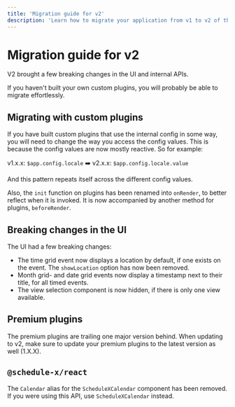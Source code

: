 ```yaml
---
title: 'Migration guide for v2'
description: 'Learn how to migrate your application from v1 to v2 of the Schedule-X calendar'
---
```


# Migration guide for v2

V2 brought a few breaking changes in the UI and internal APIs.

If you haven't built your own custom plugins, you will probably be able to migrate effortlessly.

## Migrating with custom plugins

If you have built custom plugins that use the internal config in some way, you will need to change the
way you access the config values. This is because the config values are now mostly reactive. So for example:

v1.x.x: `$app.config.locale` ➡️ v2.x.x: `$app.config.locale.value`

And this pattern repeats itself across the different config values.

Also, the `init` function on plugins has been renamed into `onRender`, to better reflect when it is invoked. It is
now accompanied by another method for plugins, `beforeRender`.

## Breaking changes in the UI

The UI had a few breaking changes:

- The time grid event now displays a location by default, if one exists on the event. The `showLocation` option has
  now been removed.
- Month grid- and date grid events now display a timestamp next to their title, for all timed events.
- The view selection component is now hidden, if there is only one view available.

## Premium plugins

The premium plugins are trailing one major version behind. When updating to v2, make sure to update your premium plugins to
the latest version as well (1.X.X).

## `@schedule-x/react`

The `Calendar` alias for the `ScheduleXCalendar` component has been removed. If you were using this API, use `ScheduleXCalendar` instead.
